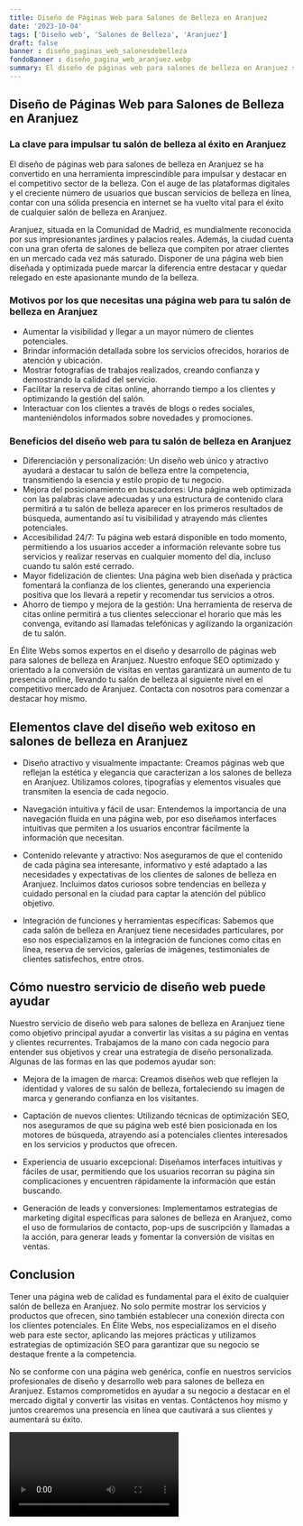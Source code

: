 ```yaml
---
title: Diseño de Páginas Web para Salones de Belleza en Aranjuez
date: '2023-10-04'
tags: ['Diseño web', 'Salones de Belleza', 'Aranjuez']
draft: false
banner : diseño_paginas_web_salonesdebelleza
fondoBanner : diseño_pagina_web_aranjuez.webp
summary: El diseño de páginas web para salones de belleza en Aranjuez se ha convertido en una herramienta imprescindible para impulsar y destacar en el competitivo sector de la belleza. Con el auge de las plataformas digitales y el creciente número de usuarios que buscan servicios de belleza en línea, contar con una sólida presencia en internet se ha vuelto vital para el éxito de cualquier salón de belleza en Aranjuez.
---
```


## Diseño de Páginas Web para Salones de Belleza en Aranjuez

### La clave para impulsar tu salón de belleza al éxito en Aranjuez

El diseño de páginas web para salones de belleza en Aranjuez se ha convertido en una herramienta imprescindible para impulsar y destacar en el competitivo sector de la belleza. Con el auge de las plataformas digitales y el creciente número de usuarios que buscan servicios de belleza en línea, contar con una sólida presencia en internet se ha vuelto vital para el éxito de cualquier salón de belleza en Aranjuez.

Aranjuez, situada en la Comunidad de Madrid, es mundialmente reconocida por sus impresionantes jardines y palacios reales. Además, la ciudad cuenta con una gran oferta de salones de belleza que compiten por atraer clientes en un mercado cada vez más saturado. Disponer de una página web bien diseñada y optimizada puede marcar la diferencia entre destacar y quedar relegado en este apasionante mundo de la belleza. 

### Motivos por los que necesitas una página web para tu salón de belleza en Aranjuez

- Aumentar la visibilidad y llegar a un mayor número de clientes potenciales.
- Brindar información detallada sobre los servicios ofrecidos, horarios de atención y ubicación.
- Mostrar fotografías de trabajos realizados, creando confianza y demostrando la calidad del servicio.
- Facilitar la reserva de citas online, ahorrando tiempo a los clientes y optimizando la gestión del salón.
- Interactuar con los clientes a través de blogs o redes sociales, manteniéndolos informados sobre novedades y promociones.

### Beneficios del diseño web para tu salón de belleza en Aranjuez

- Diferenciación y personalización: Un diseño web único y atractivo ayudará a destacar tu salón de belleza entre la competencia, transmitiendo la esencia y estilo propio de tu negocio.
- Mejora del posicionamiento en buscadores: Una página web optimizada con las palabras clave adecuadas y una estructura de contenido clara permitirá a tu salón de belleza aparecer en los primeros resultados de búsqueda, aumentando así tu visibilidad y atrayendo más clientes potenciales.
- Accesibilidad 24/7: Tu página web estará disponible en todo momento, permitiendo a los usuarios acceder a información relevante sobre tus servicios y realizar reservas en cualquier momento del día, incluso cuando tu salón esté cerrado.
- Mayor fidelización de clientes: Una página web bien diseñada y práctica fomentará la confianza de los clientes, generando una experiencia positiva que los llevará a repetir y recomendar tus servicios a otros.
- Ahorro de tiempo y mejora de la gestión: Una herramienta de reserva de citas online permitirá a tus clientes seleccionar el horario que más les convenga, evitando así llamadas telefónicas y agilizando la organización de tu salón.

En Élite Webs somos expertos en el diseño y desarrollo de páginas web para salones de belleza en Aranjuez. Nuestro enfoque SEO optimizado y orientado a la conversión de visitas en ventas garantizará un aumento de tu presencia online, llevando tu salón de belleza al siguiente nivel en el competitivo mercado de Aranjuez. Contacta con nosotros para comenzar a destacar hoy mismo.

<GifSeo />

<Cta />

## Elementos clave del diseño web exitoso en salones de belleza en Aranjuez

- Diseño atractivo y visualmente impactante: Creamos páginas web que reflejan la estética y elegancia que caracterizan a los salones de belleza en Aranjuez. Utilizamos colores, tipografías y elementos visuales que transmiten la esencia de cada negocio.

- Navegación intuitiva y fácil de usar: Entendemos la importancia de una navegación fluida en una página web, por eso diseñamos interfaces intuitivas que permiten a los usuarios encontrar fácilmente la información que necesitan.

- Contenido relevante y atractivo: Nos aseguramos de que el contenido de cada página sea interesante, informativo y esté adaptado a las necesidades y expectativas de los clientes de salones de belleza en Aranjuez. Incluimos datos curiosos sobre tendencias en belleza y cuidado personal en la ciudad para captar la atención del público objetivo.

- Integración de funciones y herramientas específicas: Sabemos que cada salón de belleza en Aranjuez tiene necesidades particulares, por eso nos especializamos en la integración de funciones como citas en línea, reserva de servicios, galerías de imágenes, testimoniales de clientes satisfechos, entre otros.

## Cómo nuestro servicio de diseño web puede ayudar

Nuestro servicio de diseño web para salones de belleza en Aranjuez tiene como objetivo principal ayudar a convertir las visitas a su página en ventas y clientes recurrentes. Trabajamos de la mano con cada negocio para entender sus objetivos y crear una estrategia de diseño personalizada. Algunas de las formas en las que podemos ayudar son:

- Mejora de la imagen de marca: Creamos diseños web que reflejen la identidad y valores de su salón de belleza, fortaleciendo su imagen de marca y generando confianza en los visitantes.

- Captación de nuevos clientes: Utilizando técnicas de optimización SEO, nos aseguramos de que su página web esté bien posicionada en los motores de búsqueda, atrayendo así a potenciales clientes interesados en los servicios y productos que ofrecen.

- Experiencia de usuario excepcional: Diseñamos interfaces intuitivas y fáciles de usar, permitiendo que los usuarios recorran su página sin complicaciones y encuentren rápidamente la información que están buscando.

- Generación de leads y conversiones: Implementamos estrategias de marketing digital específicas para salones de belleza en Aranjuez, como el uso de formularios de contacto, pop-ups de suscripción y llamadas a la acción, para generar leads y fomentar la conversión de visitas en ventas.

## Conclusion

Tener una página web de calidad es fundamental para el éxito de cualquier salón de belleza en Aranjuez. No solo permite mostrar los servicios y productos que ofrecen, sino también establecer una conexión directa con los clientes potenciales. En Élite Webs, nos especializamos en el diseño web para este sector, aplicando las mejores prácticas y utilizamos estrategias de optimización SEO para garantizar que su negocio se destaque frente a la competencia.

No se conforme con una página web genérica, confíe en nuestros servicios profesionales de diseño y desarrollo web para salones de belleza en Aranjuez. Estamos comprometidos en ayudar a su negocio a destacar en el mercado digital y convertir las visitas en ventas. Contáctenos hoy mismo y juntos crearemos una presencia en línea que cautivará a sus clientes y aumentará su éxito.

<Video />

<CtaBot job='Salones de Belleza' city='Aranjuez'/>

<Gmaps query='Aranjuez+españa+maps' />